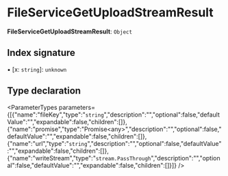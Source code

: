 
# FileServiceGetUploadStreamResult

 **FileServiceGetUploadStreamResult**: `Object`

## Index signature

▪ [x: `string`]: `unknown`

## Type declaration

<ParameterTypes parameters={[{"name":"fileKey","type":"`string`","description":"","optional":false,"defaultValue":"","expandable":false,"children":[]},{"name":"promise","type":"Promise&#60;any&#62;","description":"","optional":false,"defaultValue":"","expandable":false,"children":[]},{"name":"url","type":"`string`","description":"","optional":false,"defaultValue":"","expandable":false,"children":[]},{"name":"writeStream","type":"`stream.PassThrough`","description":"","optional":false,"defaultValue":"","expandable":false,"children":[]}]} />
